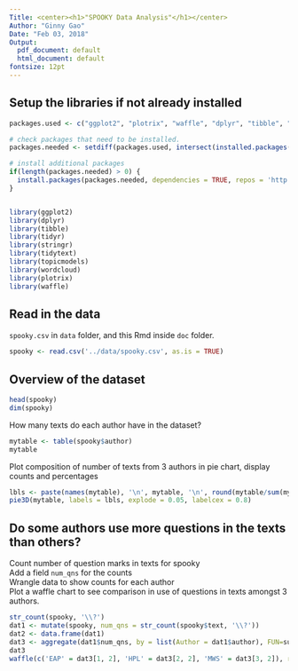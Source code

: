 ```yaml
---
Title: <center><h1>"SPOOKY Data Analysis"</h1></center>
Author: "Ginny Gao"
Date: "Feb 03, 2018"
Output:
  pdf_document: default
  html_document: default
fontsize: 12pt
---
```


## Setup the libraries if not already installed


```r
packages.used <- c("ggplot2", "plotrix", "waffle", "dplyr", "tibble", "tidyr",  "stringr", "tidytext", "topicmodels", "wordcloud")

# check packages that need to be installed.
packages.needed <- setdiff(packages.used, intersect(installed.packages()[,1], packages.used))

# install additional packages
if(length(packages.needed) > 0) {
  install.packages(packages.needed, dependencies = TRUE, repos = 'http://cran.us.r-project.org')
}


library(ggplot2)
library(dplyr)
library(tibble)
library(tidyr)
library(stringr)
library(tidytext)
library(topicmodels)
library(wordcloud)
library(plotrix)
library(waffle)
```


## Read in the data
`spooky.csv` in `data` folder, and this Rmd inside `doc` folder.

```r
spooky <- read.csv('../data/spooky.csv', as.is = TRUE)
```


## Overview of the dataset

```r
head(spooky)
dim(spooky)
```

How many texts do each author have in the dataset?

```r
mytable <- table(spooky$author)
mytable
```

Plot composition of number of texts from 3 authors in pie chart, display counts and percentages


```r
lbls <- paste(names(mytable), '\n', mytable, '\n', round(mytable/sum(mytable) * 100, 1), '%', sep = '')
pie3D(mytable, labels = lbls, explode = 0.05, labelcex = 0.8)
```


## Do some authors use more questions in the texts than others?


Count number of question marks in texts for spooky  
Add a field `num_qns` for the counts  
Wrangle data to show counts for each author  
Plot a waffle chart to see comparison in use of questions in texts amongst 3 authors.


```r
str_count(spooky, '\\?')
dat1 <- mutate(spooky, num_qns = str_count(spooky$text, '\\?'))
dat2 <- data.frame(dat1)
dat3 <- aggregate(dat1$num_qns, by = list(Author = dat1$author), FUN=sum)
dat3
waffle(c('EAP' = dat3[1, 2], 'HPL' = dat3[2, 2], 'MWS' = dat3[3, 2]), rows = 20, size = 0.5, title = 'Count of questions in texts for authors', xlab = '(1 square == 1 question)')
```











